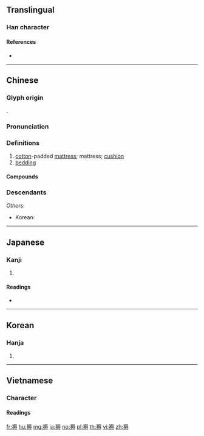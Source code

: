 {{character info/new}}
==Translingual==

===Han character===
{{Han char|rn=145|rad=衣|as=10|sn=16|four=31243|canj=LMVI}}

====References====
* {{Han ref|kx=1122.150|dkj=34495|dj=1590.090|hdz=53107.080|uh=8925|ud=35109|bh=BFC8|bd=49096}}

----

==Chinese==
{{zh-forms}}

===Glyph origin===
{{Han etym}}
{{Han compound|衣|辱|ls=psc|c1=s|c2=p}}.

===Pronunciation===
{{zh-pron
|m=rù
|c=juk6
|mn=qz,tp,xm:lio̍k/kh,zz:jio̍k
|w=5nyioq,5zoq
|w_note=5nyioq - vernacular; 5zoq - literary
|mc=y
|oc=y
|cat=n
}}

===Definitions===
{{zh-hanzi}}

# [[cotton]]-padded [[mattress]]; mattress; [[cushion]]
# [[bedding]]

====Compounds====
{{zh-der|坐褥|床褥|氣褥子|產褥期|產褥熱|芙蓉褥|衾褥妝奩|被褥|褥單|褥套|褥子|褥瘡|重裀疊褥|電熱褥}}

===Descendants===
{{CJKV||じょく|욕|nhục}}
''Others'':
* Korean: {{ko-l|요}}

----

==Japanese==

===Kanji===
{{ja-kanji|grade=|rs=衣10}}

# {{defn|lang=ja|sort=衣10}}

====Readings====
* {{ja-readings|on=[[じょく]] (joku)|kun=[[しとね]] (shitone)|nanori=}}

----

==Korean==

===Hanja===
{{ko-hanja|hangeul=욕|eumhun=|rv=yok|mr=yok|y=yok}}

# {{defn|lang=ko|sort=衣10}}

----

==Vietnamese==

===Character===
====Readings====
{{vi-readings|hv=nhục|nom=nhục|rs=艸08}}

[[fr:褥]]
[[hu:褥]]
[[mg:褥]]
[[ja:褥]]
[[no:褥]]
[[pl:褥]]
[[th:褥]]
[[vi:褥]]
[[zh:褥]]